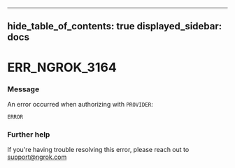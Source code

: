 

---
hide_table_of_contents: true
displayed_sidebar: docs
---


# ERR_NGROK_3164

### Message
An error occurred when authorizing with `PROVIDER`:

`ERROR`

<ErrorDetails />



### Further help
If you're having trouble resolving this error, please reach out to [support@ngrok.com](mailto:support@ngrok.com?subject=Help%20with%20ERR_NGROK_3164)

